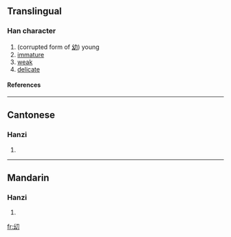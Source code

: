 ==Translingual==
===Han character===
{{Han char|rad=刀|as=03|sn=5|four=|canj=女戈尸竹 (VISH)}}
# (corrupted form of [[幼]]) young
# [[immature]]
# [[weak]]
# [[delicate]]
====References====
{{Han ref|kx=0342.041|hdz=21093.080|uh=34DC|ud=13532}}

----
==Cantonese==
===Hanzi===
{{yue-hanzi|jyut=|y=jaau3, jiu3}}
# {{defn|Cantonese}}

----
==Mandarin==
===Hanzi===
{{cmn-hanzi|pin=[[yòu]] (you4)|wg=yu<sup>4</sup>}}
# {{defn|Mandarin}}

[[fr:㓜]]